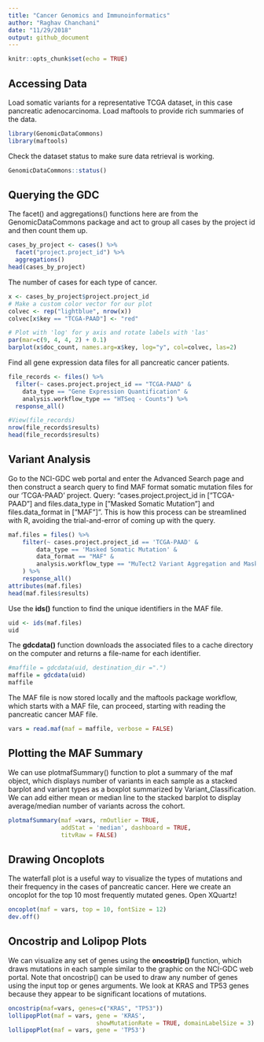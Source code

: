 ```yaml
---
title: "Cancer Genomics and Immunoinformatics"
author: "Raghav Chanchani"
date: "11/29/2018"
output: github_document
---
```


```r
knitr::opts_chunk$set(echo = TRUE)
```

## Accessing Data
Load somatic variants for a representative TCGA dataset, in this case pancreatic adenocarcinoma. Load maftools to provide rich summaries of the data.
```r
library(GenomicDataCommons)
library(maftools)
```
Check the dataset status to make sure data retrieval is working.
```r
GenomicDataCommons::status()
```
## Querying the GDC

The facet() and aggregations() functions here are from the GenomicDataCommons package and act to group all cases by the project id and then count them up.
```r
cases_by_project <- cases() %>%
  facet("project.project_id") %>%
  aggregations()
head(cases_by_project)
```
The number of cases for each type of cancer.
```r
x <- cases_by_project$project.project_id
# Make a custom color vector for our plot
colvec <- rep("lightblue", nrow(x))
colvec[x$key == "TCGA-PAAD"] <- "red"

# Plot with 'log' for y axis and rotate labels with 'las'
par(mar=c(9, 4, 4, 2) + 0.1)  
barplot(x$doc_count, names.arg=x$key, log="y", col=colvec, las=2)
```

Find all gene expression data files for all pancreatic cancer patients.
```r
file_records <- files() %>%
  filter(~ cases.project.project_id == "TCGA-PAAD" &
    data_type == "Gene Expression Quantification" &
    analysis.workflow_type == "HTSeq - Counts") %>%
  response_all()

#View(file_records)
nrow(file_records$results)
head(file_records$results)
```

## Variant Analysis

Go to the NCI-GDC web portal and enter the Advanced Search page and then construct a search query to find MAF format somatic mutation files for our ‘TCGA-PAAD’ project. Query: "cases.project.project_id in ["TCGA-PAAD"] and files.data_type in ["Masked Somatic Mutation"] and files.data_format in ["MAF"]".
This is how this process can be streamlined with R, avoiding the trial-and-error of coming up with the query.
```r
maf.files = files() %>%
    filter(~ cases.project.project_id == 'TCGA-PAAD' &
        data_type == 'Masked Somatic Mutation' &
        data_format == "MAF" &
        analysis.workflow_type == "MuTect2 Variant Aggregation and Masking"
    ) %>%
    response_all()
attributes(maf.files)
head(maf.files$results)
```

Use the **ids()** function to find the unique identifiers in the MAF file.
```r
uid <- ids(maf.files)
uid
```
The **gdcdata()** function downloads the associated files to a cache directory on the computer and returns a file-name for each identifier.
```r
#maffile = gdcdata(uid, destination_dir =".")
maffile = gdcdata(uid)
maffile
```
The MAF file is now stored locally and the maftools package workflow, which starts with a MAF file, can proceed, starting with reading the pancreatic cancer MAF file.
```r
vars = read.maf(maf = maffile, verbose = FALSE)
```

## Plotting the MAF Summary
We can use plotmafSummary() function to plot a summary of the maf object, which displays number of variants in each sample as a stacked barplot and variant types as a boxplot summarized by Variant_Classification. We can add either mean or median line to the stacked barplot to display average/median number of variants across the cohort.
```r
plotmafSummary(maf =vars, rmOutlier = TRUE,
               addStat = 'median', dashboard = TRUE,
               titvRaw = FALSE)
```
## Drawing Oncoplots
The waterfall plot is a useful way to visualize the types of mutations and their frequency in the cases of pancreatic cancer. Here we create an oncoplot for the top 10 most frequently mutated genes. Open XQuartz!
```r
oncoplot(maf = vars, top = 10, fontSize = 12)
dev.off()
```

## Oncostrip and Lolipop Plots
We can visualize any set of genes using the **oncostrip()** function, which draws mutations in each sample similar to the graphic on the NCI-GDC web portal. Note that oncostrip() can be used to draw any number of genes using the input top or genes arguments. We look at KRAS and TP53 genes because they appear to be significant locations of mutations.
```r
oncostrip(maf=vars, genes=c("KRAS", "TP53"))
lollipopPlot(maf = vars, gene = 'KRAS', 
                         showMutationRate = TRUE, domainLabelSize = 3)
lollipopPlot(maf = vars, gene = 'TP53')
```
